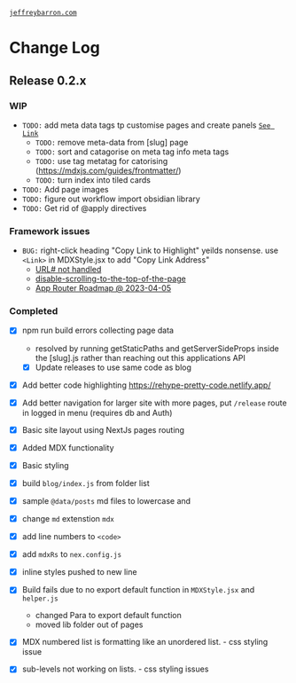 [`jeffreybarron.com`](https://jeffreybarron.com)

# Change Log

## Release 0.2.x

### WIP

- `TODO:` add meta data tags tp customise pages and create panels
  [`See Link`](https://mikebifulco.com/posts/mdx-auto-link-headings-with-rehype-slug#step-2-use-mdxprovider-to-customize-the-way-heading-tags-render)
    - `TODO:` remove meta-data from [slug] page
    - `TODO:` sort and catagorise on meta tag info meta tags
    - `TODO:` use tag metatag for catorising (https://mdxjs.com/guides/frontmatter/)
    - `TODO:` turn index into tiled cards
- `TODO:` Add page images
- `TODO:` figure out workflow import obsidian library
- `TODO:` Get rid of @apply directives 

### Framework issues
- `BUG:` right-click heading "Copy Link to Highlight" yeilds nonsense. use `<Link>` in MDXStyle.jsx to add "Copy Link Address"
    - [URL# not handled](https://github.com/vercel/next.js/issues/44295) 
    - [disable-scrolling-to-the-top-of-the-page](https://nextjs.org/docs/api-reference/next/link#disable-scrolling-to-the-top-of-the-page)
    - [App Router Roadmap @ 2023-04-05](https://beta.nextjs.org/docs/app-directory-roadmap) 

### Completed
- [x] npm run build errors collecting page data
    - resolved by running getStaticPaths and getServerSideProps inside the [slug].js rather than reaching out this applications API
    - [x] Update releases to use same code as blog
- [x] Add better code highlighting https://rehype-pretty-code.netlify.app/
- [x] Add better navigation for larger site with more pages, put `/release` route in logged in menu (requires db and Auth)
- [x] Basic site layout using NextJs pages routing
- [x] Added MDX functionality
- [x] Basic styling
- [x] build `blog/index.js` from folder list
- [x] sample `@data/posts` md files to lowercase and
- [x] change `md` extenstion `mdx`
- [x] add line numbers to `<code>`
- [x] add `mdxRs` to `nex.config.js`
- [x] inline styles pushed to new line
- [x] Build fails due to no export default function in `MDXStyle.jsx` and `helper.js`
    * changed Para to export default function
    * moved lib folder out of pages
- [x] MDX numbered list is formatting like an unordered list. - css styling issue
- [x] sub-levels not working on lists. - css styling issues

